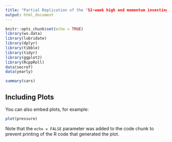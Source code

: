 ```yaml
---
title: "Partial Replication of the "52-week high and momentum investing" paper by George and Hwang (2004)"
output: html_document
---
```


```r
knitr::opts_chunk$set(echo = TRUE)
library(ws.data)
library(lubridate)
library(dplyr)
library(tibble)
library(tidyr)
library(ggplot2)
library(RcppRoll)
data(secref)
data(yearly)
```



```r
summary(cars)
```

## Including Plots

You can also embed plots, for example:

```r
plot(pressure)
```

Note that the `echo = FALSE` parameter was added to the code chunk to prevent printing of the R code that generated the plot.
